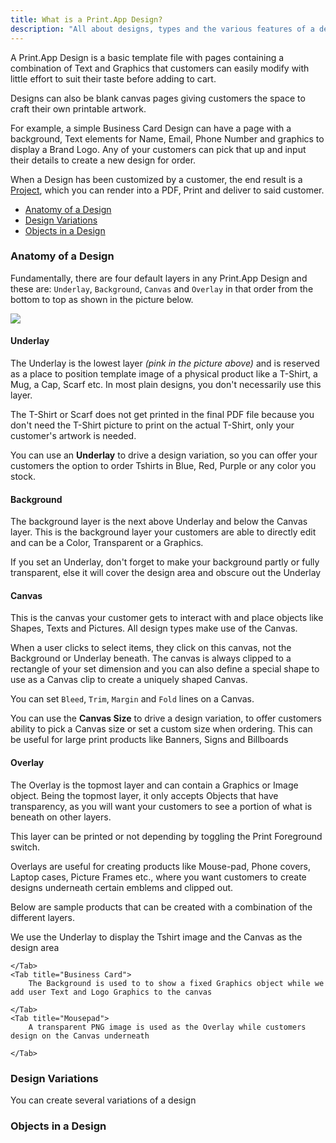 ```yaml
---
title: What is a Print.App Design?
description: "All about designs, types and the various features of a design"
---
```


A Print.App Design is a basic template file with pages containing a combination of Text and Graphics that customers can easily modify with little effort to suit their taste before adding to cart.

Designs can also be blank canvas pages giving customers the space to craft their own printable artwork.

For example, a simple Business Card Design can have a page with a background, Text elements for Name, Email, Phone Number and graphics to display a Brand Logo. Any of your customers can pick that up and input their details to create a new design for order.

<Tip>When a Design has been customized by a customer, the end result is a [Project](https://admin.print.app/projects), which you can render into a PDF, Print and deliver to said customer.</Tip>

-   [Anatomy of a Design](#anatomy-of-a-design)
-   [Design Variations](#design-variations)
-   [Objects in a Design](#objects-in-a-design)

### Anatomy of a Design

Fundamentally, there are four default layers in any Print.App Design and these are: `Underlay`, `Background`, `Canvas` and `Overlay` in that order from the bottom to top as shown in the picture below.

<Frame caption="Design layers">
    <img src="/images/design-layers.png" />
</Frame>

#### Underlay
The Underlay is the lowest layer _(pink in the picture above)_ and is reserved as a place to position template image of a physical product like a T-Shirt, a Mug, a Cap, Scarf etc. In most plain designs, you don't necessarily use this layer.

The T-Shirt or Scarf does not get printed in the final PDF file because you don't need the T-Shirt picture to print on the actual T-Shirt, only your customer's artwork is needed.

<Tip>You can use an **Underlay** to drive a design variation, so you can offer your customers the option to order Tshirts in Blue, Red, Purple or any color you stock.</Tip>

#### Background
The background layer is the next above Underlay and below the Canvas layer. This is the background layer your customers are able to directly edit and can be a Color, Transparent or a Graphics.

<Note>If you set an Underlay, don't forget to make your background partly or fully transparent, else it will cover the design area and obscure out the Underlay</Note>

#### Canvas
This is the canvas your customer gets to interact with and place objects like Shapes, Texts and Pictures. All design types make use of the Canvas.

When a user clicks to select items, they click on this canvas, not the Background or Underlay beneath.
The canvas is always clipped to a rectangle of your set dimension and you can also define a special shape to use as a Canvas clip to create a uniquely shaped Canvas.

You can set `Bleed`, `Trim`, `Margin` and `Fold` lines on a Canvas.

<Tip>You can use the **Canvas Size** to drive a design variation, to offer customers ability to pick a Canvas size or set a custom size when ordering. This can be useful for large print products like Banners, Signs and Billboards</Tip>

#### Overlay
The Overlay is the topmost layer and can contain a Graphics or Image object. Being the topmost layer, it only accepts Objects that have transparency, as you will want your customers to see a portion of what is beneath on other layers.

This layer can be printed or not depending by toggling the Print Foreground switch.

Overlays are useful for creating products like Mouse-pad, Phone covers, Laptop cases, Picture Frames etc., where you want customers to create designs underneath certain emblems and clipped out.

Below are sample products that can be created  with a combination of the different layers.

<Tabs>
    <Tab title="Tshirts">
        We use the Underlay to display the Tshirt image and the Canvas as the design area

    </Tab>
    <Tab title="Business Card">
        The Background is used to to show a fixed Graphics object while we add user Text and Logo Graphics to the canvas

    </Tab>
    <Tab title="Mousepad">
        A transparent PNG image is used as the Overlay while customers design on the Canvas underneath

    </Tab>
</Tabs>



### Design Variations

You can create several variations of a design


### Objects in a Design

